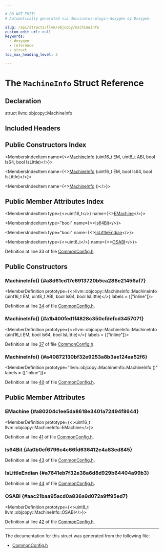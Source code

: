 ```yaml
---

# DO NOT EDIT!
# Automatically generated via docusaurus-plugin-doxygen by Doxygen.

slug: /api/structs/llvm/objcopy/machineinfo
custom_edit_url: null
keywords:
  - doxygen
  - reference
  - struct
toc_max_heading_level: 3

---
```





# The `MachineInfo` Struct Reference

<DoxygenPage pluginConfig={pluginConfig}>



## Declaration

<CodeBlock>struct llvm::objcopy::MachineInfo</CodeBlock>

## Included Headers

<IncludesList>
<IncludesListItem
  filePath="llvm/ObjCopy/CommonConfig.h"
  permalink="/docs/api/files/include/include/llvm/include/llvm/objcopy/commonconfig-h"
  isLocal="true" />
</IncludesList>

## Public Constructors Index

<MembersIndex>

<MembersIndexItem
  name={<><a href="#a8d61cd17c6913720b5ca288e21456af7">MachineInfo</a> (uint16&#95;t EM, uint8&#95;t ABI, bool Is64, bool IsLittle)</>}>
</MembersIndexItem>

<MembersIndexItem
  name={<><a href="#a1b400fed1f4828c350cfdefcd3457071">MachineInfo</a> (uint16&#95;t EM, bool Is64, bool IsLittle)</>}>
</MembersIndexItem>

<MembersIndexItem
  name={<><a href="#a40872130bf32e9253a8b3ae124aa52f6">MachineInfo</a> ()</>}>
</MembersIndexItem>

</MembersIndex>

## Public Member Attributes Index

<MembersIndex>

<MembersIndexItem
  type={<>uint16&#95;t</>}
  name={<><a href="#a80204c1ee5da8618e3401a72494f8644">EMachine</a></>}>
</MembersIndexItem>

<MembersIndexItem
  type="bool"
  name={<><a href="#a0b0ef6796c4c66fd636412e4a83ed845">Is64Bit</a></>}>
</MembersIndexItem>

<MembersIndexItem
  type="bool"
  name={<><a href="#a7641eb7f32e38a6d8d929b64404a99b3">IsLittleEndian</a></>}>
</MembersIndexItem>

<MembersIndexItem
  type={<>uint8&#95;t</>}
  name={<><a href="#aac21baa95acd0a836a9d072a9ff95ed7">OSABI</a></>}>
</MembersIndexItem>

</MembersIndex>


Definition at line 33 of file <a href="/docs/api/files/include/include/llvm/include/llvm/objcopy/commonconfig-h">CommonConfig.h</a>.

<SectionDefinition>

## Public Constructors

### MachineInfo() {#a8d61cd17c6913720b5ca288e21456af7}

<MemberDefinition
  prototype={<>llvm::objcopy::MachineInfo::MachineInfo (uint16&#95;t EM, uint8&#95;t ABI, bool Is64, bool IsLittle)</>}
  labels = {["inline"]}>

Definition at line <a href="/docs/api/files/include/include/llvm/include/llvm/objcopy/commonconfig-h/#l00034">34</a> of file <a href="/docs/api/files/include/include/llvm/include/llvm/objcopy/commonconfig-h">CommonConfig.h</a>.
</MemberDefinition>

### MachineInfo() {#a1b400fed1f4828c350cfdefcd3457071}

<MemberDefinition
  prototype={<>llvm::objcopy::MachineInfo::MachineInfo (uint16&#95;t EM, bool Is64, bool IsLittle)</>}
  labels = {["inline"]}>

Definition at line <a href="/docs/api/files/include/include/llvm/include/llvm/objcopy/commonconfig-h/#l00037">37</a> of file <a href="/docs/api/files/include/include/llvm/include/llvm/objcopy/commonconfig-h">CommonConfig.h</a>.
</MemberDefinition>

### MachineInfo() {#a40872130bf32e9253a8b3ae124aa52f6}

<MemberDefinition
  prototype="llvm::objcopy::MachineInfo::MachineInfo ()"
  labels = {["inline"]}>

Definition at line <a href="/docs/api/files/include/include/llvm/include/llvm/objcopy/commonconfig-h/#l00040">40</a> of file <a href="/docs/api/files/include/include/llvm/include/llvm/objcopy/commonconfig-h">CommonConfig.h</a>.
</MemberDefinition>

</SectionDefinition>

<SectionDefinition>

## Public Member Attributes

### EMachine {#a80204c1ee5da8618e3401a72494f8644}

<MemberDefinition
  prototype={<>uint16&#95;t llvm::objcopy::MachineInfo::EMachine</>}>

Definition at line <a href="/docs/api/files/include/include/llvm/include/llvm/objcopy/commonconfig-h/#l00041">41</a> of file <a href="/docs/api/files/include/include/llvm/include/llvm/objcopy/commonconfig-h">CommonConfig.h</a>.
</MemberDefinition>

### Is64Bit {#a0b0ef6796c4c66fd636412e4a83ed845}

<MemberDefinition
  prototype="bool llvm::objcopy::MachineInfo::Is64Bit">

Definition at line <a href="/docs/api/files/include/include/llvm/include/llvm/objcopy/commonconfig-h/#l00043">43</a> of file <a href="/docs/api/files/include/include/llvm/include/llvm/objcopy/commonconfig-h">CommonConfig.h</a>.
</MemberDefinition>

### IsLittleEndian {#a7641eb7f32e38a6d8d929b64404a99b3}

<MemberDefinition
  prototype="bool llvm::objcopy::MachineInfo::IsLittleEndian">

Definition at line <a href="/docs/api/files/include/include/llvm/include/llvm/objcopy/commonconfig-h/#l00044">44</a> of file <a href="/docs/api/files/include/include/llvm/include/llvm/objcopy/commonconfig-h">CommonConfig.h</a>.
</MemberDefinition>

### OSABI {#aac21baa95acd0a836a9d072a9ff95ed7}

<MemberDefinition
  prototype={<>uint8&#95;t llvm::objcopy::MachineInfo::OSABI</>}>

Definition at line <a href="/docs/api/files/include/include/llvm/include/llvm/objcopy/commonconfig-h/#l00042">42</a> of file <a href="/docs/api/files/include/include/llvm/include/llvm/objcopy/commonconfig-h">CommonConfig.h</a>.
</MemberDefinition>

</SectionDefinition>

<hr/>

The documentation for this struct was generated from the following file:

<ul>
<li><a href="/docs/api/files/include/include/llvm/include/llvm/objcopy/commonconfig-h">CommonConfig.h</a></li>
</ul>

</DoxygenPage>
